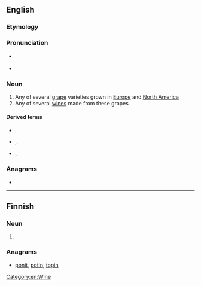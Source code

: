 {{also|Pinot}}
==English==

===Etymology===
{{bor|en|fr|pinot}}

===Pronunciation===
* {{a|US}} {{IPA|/ˈpinoʊ/|lang=en}}
* {{rhymes|iːnəʊ|lang=en}}

===Noun===
{{wikipedia}}
{{en-noun}}

# Any of several [[grape]] varieties grown in [[Europe]] and [[North America]]
# Any of several [[wine]]s made from these grapes

====Derived terms====
* {{l|en|pinot blanc}}, {{l|en|pinot bianco}}
* {{l|en|pinot gris}}, {{l|en|pinot grigio}}
* {{l|en|pinot noir}}, {{l|en|pinot nero}}

===Anagrams===
* {{anagrams|en|Pinto|opt-in|pinto|piton|point}}

[[Category:en:Wine]]

----

==Finnish==

===Noun===
{{head|fi|noun form}}

# {{plural of|pino|lang=fi}}

===Anagrams===
* [[ponit#Finnish|ponit]], [[potin#Finnish|potin]], [[topin#Finnish|topin]]